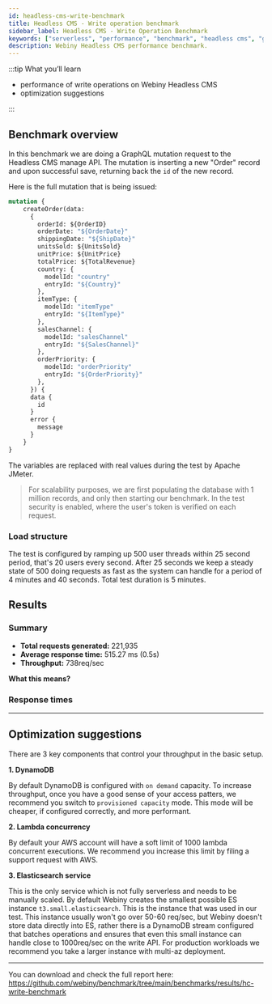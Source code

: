 ```yaml
---
id: headless-cms-write-benchmark
title: Headless CMS - Write operation benchmark
sidebar_label: Headless CMS - Write Operation Benchmark
keywords: ["serverless", "performance", "benchmark", "headless cms", "graphql"]
description: Webiny Headless CMS performance benchmark.
---
```


:::tip What you’ll learn

- performance of write operations on Webiny Headless CMS
- optimization suggestions

:::

## Benchmark overview

In this benchmark we are doing a GraphQL mutation request to the Headless CMS manage API. The mutation is inserting a new "Order" record and upon successful save, returning back the `id` of the new record.

Here is the full mutation that is being issued:

```graphql
mutation {
    createOrder(data:
      {
        orderId: ${OrderID}
        orderDate: "${OrderDate}"
        shippingDate: "${ShipDate}"
        unitsSold: ${UnitsSold}
        unitPrice: ${UnitPrice}
        totalPrice: ${TotalRevenue}
        country: {
          modelId: "country"
          entryId: "${Country}"
        },
        itemType: {
          modelId: "itemType"
          entryId: "${ItemType}"
        },
        salesChannel: {
          modelId: "salesChannel"
          entryId: "${SalesChannel}"
        },
        orderPriority: {
          modelId: "orderPriority"
          entryId: "${OrderPriority}"
        },
      }) {
      data {
        id
      }
      error {
        message
      }
    }
}
```

The variables are replaced with real values during the test by Apache JMeter.

> For scalability purposes, we are first populating the database with 1 million records, and only then starting our benchmark. In the test security is enabled, where the user's token is verified on each request.

### Load structure

The test is configured by ramping up 500 user threads within 25 second period, that's 20 users every second. After 25 seconds we keep a steady state of 500 doing requests as fast as the system can handle for a period of 4 minutes and 40 seconds. Total test duration is 5 minutes.

## Results

### Summary

- **Total requests generated:** 221,935
- **Average response time:** 515.27 ms (0.5s)
- **Throughput:** 738req/sec

**What this means?**

### Response times

---

## Optimization suggestions

There are 3 key components that control your throughput in the basic setup.

**1. DynamoDB**

By default DynamoDB is configured with `on demand` capacity. To increase throughput, once you have a good sense of your access patters, we recommend you switch to `provisioned capacity` mode. This mode will be cheaper, if configured correctly, and more performant.

**2. Lambda concurrency**

By default your AWS account will have a soft limit of 1000 lambda concurrent executions. We recommend you increase this limit by filing a support request with AWS.

**3. Elasticsearch service**

This is the only service which is not fully serverless and needs to be manually scaled. By default Webiny creates the smallest possible ES instance `t3.small.elasticsearch`. This is the instance that was used in our test.
This instance usually won't go over 50-60 req/sec, but Webiny doesn't store data directly into ES, rather there is a DynamoDB stream configured that batches operations and ensures that even this small instance can handle close to 1000req/sec on the write API.
For production workloads we recommend you take a larger instance with multi-az deployment.

---

You can download and check the full report here: https://github.com/webiny/benchmark/tree/main/benchmarks/results/hc-write-benchmark
